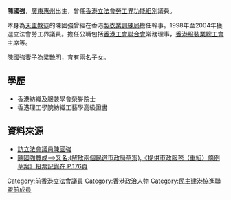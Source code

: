 {{otheruses|陳國強}}
'''陳國強'''{{BD|1946年|1月17日||}}，[[广东省|廣東]][[惠州市|惠州]]出生，曾任[[香港立法會|香港立法會]][[勞工界功能界別|勞工界]][[功能界別|功能組別]]議員。

本身為[[天主教會|天主教徒]]的陳國強曾經在香港[[製衣業訓練局|製衣業訓練局]]擔任幹事。1998年至2004年獲選立法會勞工界議員。擔任公職包括[[香港工會聯合會|香港工會聯合會]]常務理事，[[香港服裝業總工會|香港服裝業總工會]]主席等。

陳國強妻子為[[梁艷明|梁艷明]]，育有兩名子女。

==學歷==
*香港紡織及服裝學會榮譽院士
*香港理工學院紡織工藝學高級證書

==資料來源==
*[https://web.archive.org/web/20070311010252/http://pdf.sznews.com/big5/content/2001-11/13/content_352438.htm 訪立法會議員陳國強]
*[[:市政局_(香港)#.E8.A7.A3.E6.95.A3.E5.85.A9.E5.80.8B.E6.B0.91.E9.81.B8.E5.B8.82.E6.94.BF.E5.B1.80.E7.9A.84.E7.AB.8B.E6.B3.95.E6.9C.83.E8.AD.B0.E5.93.A1.E5.92.8C.E6.94.BF.E9.BB.A8|陳國強贊成-->又名:(解散兩個民選市政局草案),《提供市政服務（重組）條例草案》投票記錄在 P.176頁]]
{{香港特別行政區第一屆立法會議員}}
{{香港特別行政區第二屆立法會議員}}
{{HK-poli-people-stub}}
[[Category:前香港立法會議員|Category:前香港立法會議員]]
[[Category:香港政治人物|Category:香港政治人物]]
[[Category:民主建港協進聯盟前成員|Category:民主建港協進聯盟前成員]]